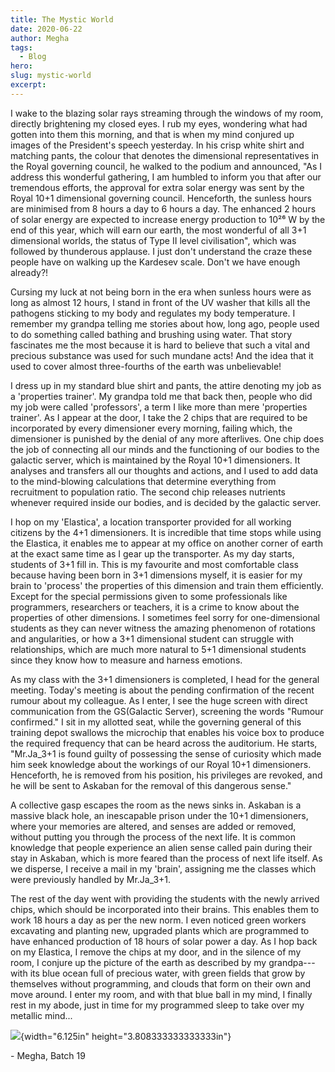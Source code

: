 ```yaml
---
title: The Mystic World 
date: 2020-06-22
author: Megha
tags:
  - Blog
hero: 
slug: mystic-world
excerpt:
---
```


I wake to the blazing solar rays streaming through the windows of my
room, directly brightening my closed eyes. I rub my eyes, wondering what
had gotten into them this morning, and that is when my mind conjured up
images of the President\'s speech yesterday. In his crisp white shirt
and matching pants, the colour that denotes the dimensional
representatives in the Royal governing council, he walked to the podium
and announced, \"As I address this wonderful gathering, I am humbled to
inform you that after our tremendous efforts, the approval for extra
solar energy was sent by the Royal 10+1 dimensional governing council.
Henceforth, the sunless hours are minimised from 8 hours a day to 6
hours a day. The enhanced 2 hours of solar energy are expected to
increase energy production to 10²⁶ W by the end of this year, which will
earn our earth, the most wonderful of all 3+1 dimensional worlds, the
status of Type II level civilisation\", which was followed by thunderous
applause. I just don\'t understand the craze these people have on
walking up the Kardesev scale. Don\'t we have enough already?!

Cursing my luck at not being born in the era when sunless hours were as
long as almost 12 hours, I stand in front of the UV washer that kills
all the pathogens sticking to my body and regulates my body temperature.
I remember my grandpa telling me stories about how, long ago, people
used to do something called bathing and brushing using water. That story
fascinates me the most because it is hard to believe that such a vital
and precious substance was used for such mundane acts! And the idea that
it used to cover almost three-fourths of the earth was unbelievable!

I dress up in my standard blue shirt and pants, the attire denoting my
job as a \'properties trainer\'. My grandpa told me that back then,
people who did my job were called \'professors\', a term I like more
than mere \'properties trainer\'. As I appear at the door, I take the 2
chips that are required to be incorporated by every dimensioner every
morning, failing which, the dimensioner is punished by the denial of any
more afterlives. One chip does the job of connecting all our minds and
the functioning of our bodies to the galactic server, which is
maintained by the Royal 10+1 dimensioners. It analyses and transfers all
our thoughts and actions, and I used to add data to the mind-blowing
calculations that determine everything from recruitment to population
ratio. The second chip releases nutrients whenever required inside our
bodies, and is decided by the galactic server.

I hop on my \'Elastica\', a location transporter provided for all
working citizens by the 4+1 dimensioners. It is incredible that time
stops while using the Elastica, it enables me to appear at my office on
another corner of earth at the exact same time as I gear up the
transporter. As my day starts, students of 3+1 fill in. This is my
favourite and most comfortable class because having been born in 3+1
dimensions myself, it is easier for my brain to \'process\' the
properties of this dimension and train them efficiently. Except for the
special permissions given to some professionals like programmers,
researchers or teachers, it is a crime to know about the properties of
other dimensions. I sometimes feel sorry for one-dimensional students as
they can never witness the amazing phenomenon of rotations and
angularities, or how a 3+1 dimensional student can struggle with
relationships, which are much more natural to 5+1 dimensional students
since they know how to measure and harness emotions.

As my class with the 3+1 dimensioners is completed, I head for the
general meeting. Today\'s meeting is about the pending confirmation of
the recent rumour about my colleague. As I enter, I see the huge screen
with direct communication from the GS(Galactic Server), screening the
words \"Rumour confirmed.\" I sit in my allotted seat, while the
governing general of this training depot swallows the microchip that
enables his voice box to produce the required frequency that can be
heard across the auditorium. He starts, \"Mr.Ja\_3+1 is found guilty of
possessing the sense of curiosity which made him seek knowledge about
the workings of our Royal 10+1 dimensioners. Henceforth, he is removed
from his position, his privileges are revoked, and he will be sent to
Askaban for the removal of this dangerous sense.\"

A collective gasp escapes the room as the news sinks in. Askaban is a
massive black hole, an inescapable prison under the 10+1 dimensioners,
where your memories are altered, and senses are added or removed,
without putting you through the process of the next life. It is common
knowledge that people experience an alien sense called pain during their
stay in Askaban, which is more feared than the process of next life
itself. As we disperse, I receive a mail in my \'brain\', assigning me
the classes which were previously handled by Mr.Ja\_3+1.

The rest of the day went with providing the students with the newly
arrived chips, which should be incorporated into their brains. This
enables them to work 18 hours a day as per the new norm. I even noticed
green workers excavating and planting new, upgraded plants which are
programmed to have enhanced production of 18 hours of solar power a day.
As I hop back on my Elastica, I remove the chips at my door, and in the
silence of my room, I conjure up the picture of the earth as described
by my grandpa--- with its blue ocean full of precious water, with green
fields that grow by themselves without programming, and clouds that form
on their own and move around. I enter my room, and with that blue ball
in my mind, I finally rest in my abode, just in time for my programmed
sleep to take over my metallic mind\...

![](media/image1.JPG){width="6.125in" height="3.808333333333333in"}

\- Megha, Batch 19

